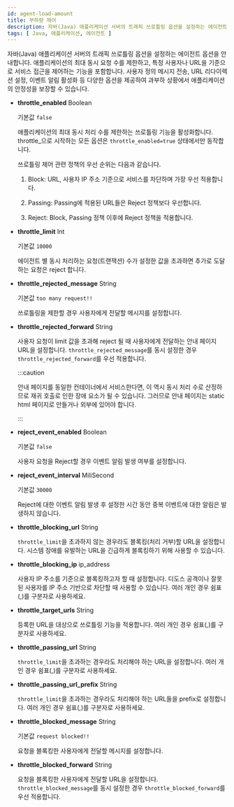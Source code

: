 ```yaml
---
id: agent-load-amount
title: 부하량 제어
description: 자바(Java) 애플리케이션 서버의 트래픽 쓰로틀링 옵션을 설정하는 에이전트 옵션을 안내합니다. 애플리케이션의 최대 동시 요청 수를 제한하고, 특정 사용자나 URL을 기준으로 서비스 접근을 제어하는 기능을 포함합니다. 사용자 정의 메시지 전송, URL 리다이렉션 설정, 이벤트 알림 활성화 등 다양한 옵션을 제공하여 과부하 상황에서 애플리케이션의 안정성을 보장할 수 있습니다.
tags: [ Java, 애플리케이션, 에이전트 ]
---
```


자바(Java) 애플리케이션 서버의 트래픽 쓰로틀링 옵션을 설정하는 에이전트 옵션을 안내합니다. 애플리케이션의 최대 동시 요청 수를 제한하고, 특정 사용자나 URL을 기준으로 서비스 접근을 제어하는 기능을 포함합니다. 사용자 정의 메시지 전송, URL 리다이렉션 설정, 이벤트 알림 활성화 등 다양한 옵션을 제공하여 과부하 상황에서 애플리케이션의 안정성을 보장할 수 있습니다.

* **throttle_enabled** <span class='type'>Boolean</span>

  기본값 `false`

  애플리케이션의 최대 동시 처리 수를 제한하는 쓰로틀링 기능을 활성화합니다. throttle_으로 시작하는 모든 옵션은 `throttle_enabled=true` 상태에서만 동작합니다.

  쓰로틀링 제어 관련 정책의 우선 순위는 다음과 같습니다.

  1. Block: URL, 사용자 IP 주소 기준으로 서비스를 차단하며 가장 우선 적용합니다.
  
  1. Passing: Passing에 적용된 URL들은 Reject 정책보다 우선합니다.
  
  1. Reject: Block, Passing 정책 이후에 Reject 정책을 적용합니다.

* **throttle_limit** <span class='type'>Int</span>

  기본값 `10000`

  에이전트 별 동시 처리하는 요청(트랜잭션) 수가 설정한 값을 초과하면 추가로 도달하는 요청은 reject 합니다.

* **throttle_rejected_message** <span class='type'>String</span>

  기본값 `too many request!!`

  쓰로틀링을 제한할 경우 사용자에게 전달할 메시지를 설정합니다.

* **throttle_rejected_forward** <span class='type'>String</span>

  사용자 요청이 limit 값을 초과해 reject 될 때 사용자에게 전달하는 안내 페이지 URL을 설정합니다. `throttle_rejected_message`를 동시 설정한 경우 `throttle_rejected_forward`를 우선 적용합니다.

  :::caution

  안내 페이지를 동일한 컨테이너에서 서비스한다면, 이 역시 동시 처리 수로 산정하므로 재귀 호출로 인한 장애 요소가 될 수 있습니다. 그러므로 안내 페이지는 static html 페이지로 만들거나 외부에 있어야 합니다.
  
  :::

* **reject_event_enabled** <span class='type'>Boolean</span>

  기본값 `false`

  사용자 요청을 Reject할 경우 이벤트 알림 발생 여부를 설정합니다.

* **reject_event_interval** <span class='type'>MiliSecond</span>

  기본값 `30000`

  Reject에 대한 이벤트 알림 발생 후 설정한 시간 동안 중복 이벤트에 대한 알림은 발생하지 않습니다.

* **throttle_blocking_url** <span class='type'>String</span>

  `throttle_limit`을 초과하지 않는 경우라도 블록킹(처리 거부)할 URL을 설정합니다. 시스템 장애를 유발하는 URL을 긴급하게 블록킹하기 위해 사용할 수 있습니다.

* **throttle_blocking_ip** <span class='type'>ip_address</span>

  사용자 IP 주소를 기준으로 블록킹하고자 할 때 설정합니다. 디도스 공격이나 잘못된 사용자를 IP 주소 기반으로 차단할 때 사용할 수 있습니다. 여러 개인 경우 쉼표(,)를 구분자로 사용하세요.

* **throttle_target_urls** <span class='type'>String</span>

  등록한 URL을 대상으로 쓰로틀링 기능을 적용합니다. 여러 개인 경우 쉼표(,)를 구분자로 사용하세요.

* **throttle_passing_url** <span class='type'>String</span>

  `throttle_limit`을 초과하는 경우라도 처리해야 하는 URL을 설정합니다. 여러 개인 경우 쉼표(,)를 구분자로 사용하세요.

* **throttle_passing_url_prefix** <span class='type'>String</span>

  `throttle_limit`을 초과하는 경우라도 처리해야 하는 URL들을 prefix로 설정합니다. 여러 개인 경우 쉼표(,)를 구분자로 사용하세요.

* **throttle_blocked_message** <span class='type'>String</span>

  기본값 `request blocked!!`

  요청을 블록킹한 사용자에게 전달할 메시지를 설정합니다.

* **throttle_blocked_forward** <span class='type'>String</span>

  요청을 블록킹한 사용자에게 전달할 URL을 설정합니다. `throttle_blocked_message`를 동시 설정한 경우 `throttle_blocked_forward`를 우선 적용합니다.